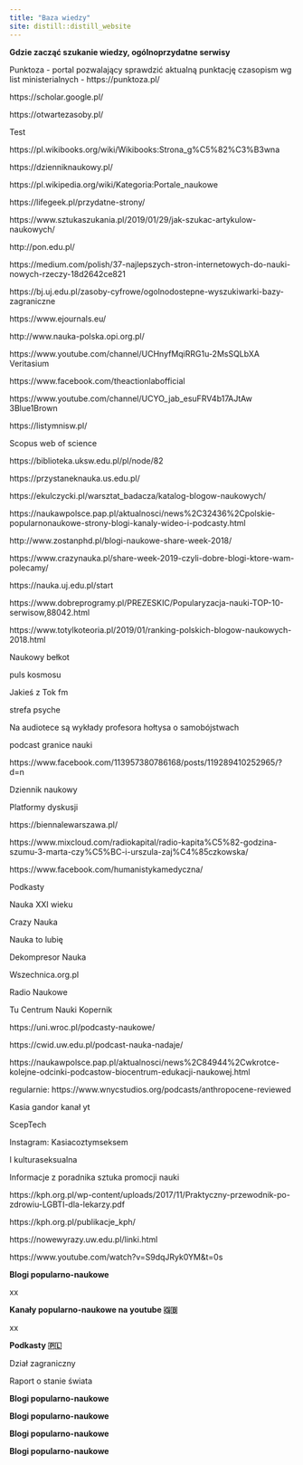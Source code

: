 ```yaml
---
title: "Baza wiedzy"
site: distill::distill_website
---
```


<span> <b>Gdzie zacząć szukanie wiedzy, ogólnoprzydatne serwisy</b>

<span>Punktoza - portal pozwalający sprawdzić aktualną punktację czasopism wg list ministerialnych -
https://punktoza.pl/ 

https://scholar.google.pl/ 

https://otwartezasoby.pl/ 

</span>

<span> Test 



https://pl.wikibooks.org/wiki/Wikibooks:Strona_g%C5%82%C3%B3wna 

	

 

https://dzienniknaukowy.pl/ 
	

 

https://pl.wikipedia.org/wiki/Kategoria:Portale_naukowe 
	

 

https://lifegeek.pl/przydatne-strony/ 
	

 

https://www.sztukaszukania.pl/2019/01/29/jak-szukac-artykulow-naukowych/ 
	

 

http://pon.edu.pl/ 
	

 

https://medium.com/polish/37-najlepszych-stron-internetowych-do-nauki-nowych-rzeczy-18d2642ce821 
	

 

https://bj.uj.edu.pl/zasoby-cyfrowe/ogolnodostepne-wyszukiwarki-bazy-zagraniczne 
	

 

https://www.ejournals.eu/ 
	

 

http://www.nauka-polska.opi.org.pl/ 
	
https://www.youtube.com/channel/UCHnyfMqiRRG1u-2MsSQLbXA Veritasium 

 

https://www.facebook.com/theactionlabofficial  

 

https://www.youtube.com/channel/UCYO_jab_esuFRV4b17AJtAw 3Blue1Brown  

https://listymnisw.pl/  

 

Scopus web of science 


 
 https://biblioteka.uksw.edu.pl/pl/node/82  
	

 

https://przystaneknauka.us.edu.pl/  
	

 

https://ekulczycki.pl/warsztat_badacza/katalog-blogow-naukowych/  
	

 

https://naukawpolsce.pap.pl/aktualnosci/news%2C32436%2Cpolskie-popularnonaukowe-strony-blogi-kanaly-wideo-i-podcasty.html  
	

 

http://www.zostanphd.pl/blogi-naukowe-share-week-2018/  
	

 

https://www.crazynauka.pl/share-week-2019-czyli-dobre-blogi-ktore-wam-polecamy/  
	

 

https://nauka.uj.edu.pl/start  
	

 

https://www.dobreprogramy.pl/PREZESKIC/Popularyzacja-nauki-TOP-10-serwisow,88042.html  
	

 

https://www.totylkoteoria.pl/2019/01/ranking-polskich-blogow-naukowych-2018.html  
	

 

Naukowy bełkot 

puls kosmosu 

Jakieś z Tok fm 

strefa psyche 

Na audiotece są wykłady profesora hołtysa o samobójstwach 

podcast granice nauki 

https://www.facebook.com/113957380786168/posts/119289410252965/?d=n  

 

Dziennik naukowy 

 

Platformy dyskusji 

https://biennalewarszawa.pl/ 
	

 

https://www.mixcloud.com/radiokapital/radio-kapita%C5%82-godzina-szumu-3-marta-czy%C5%BC-i-urszula-zaj%C4%85czkowska/  
	

 https://www.facebook.com/humanistykamedyczna/  

 

Podkasty 

Nauka XXI wieku 
	

 

Crazy Nauka 
	

 

Nauka to lubię 
	

 

Dekompresor Nauka 
	

 

Wszechnica.org.pl 
	

 

Radio Naukowe 
	

 

Tu Centrum Nauki Kopernik 
	

 

https://uni.wroc.pl/podcasty-naukowe/ 
	

 

https://cwid.uw.edu.pl/podcast-nauka-nadaje/ 
	

 

https://naukawpolsce.pap.pl/aktualnosci/news%2C84944%2Cwkrotce-kolejne-odcinki-podcastow-biocentrum-edukacji-naukowej.html 
	

 



regularnie: https://www.wnycstudios.org/podcasts/anthropocene-reviewed 

 

Kasia gandor kanał yt 

 



ScepTech 

 

Instagram: 
Kasiacoztymseksem 

I kulturaseksualna 

 

 

Informacje z poradnika sztuka promocji nauki 

 

 

https://kph.org.pl/wp-content/uploads/2017/11/Praktyczny-przewodnik-po-zdrowiu-LGBTI-dla-lekarzy.pdf 

https://kph.org.pl/publikacje_kph/ 

 

 

https://nowewyrazy.uw.edu.pl/linki.html 

 

 

https://www.youtube.com/watch?v=S9dqJRyk0YM&t=0s 

<b>Blogi popularno-naukowe</b>


xx


<b>Kanały popularno-naukowe na youtube 🇬🇧</b>


xx

<span>
<b>Podkasty 🇵🇱</b></span>

Dział zagraniczny  

Raport o stanie świata



<b>Blogi popularno-naukowe</b>

<b>Blogi popularno-naukowe</b>

<b>Blogi popularno-naukowe</b>

<b>Blogi popularno-naukowe</b>
 
 </span>